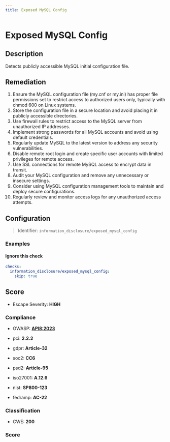 ```yaml
---
title: Exposed MySQL Config
---
```


# Exposed MySQL Config

## Description

Detects publicly accessible MySQL initial configuration file.

## Remediation

1. Ensure the MySQL configuration file (my.cnf or my.ini) has proper file permissions set to restrict access to authorized users only, typically with chmod 600 on Linux systems.
2. Store the configuration file in a secure location and avoid placing it in publicly accessible directories.
3. Use firewall rules to restrict access to the MySQL server from unauthorized IP addresses.
4. Implement strong passwords for all MySQL accounts and avoid using default credentials.
5. Regularly update MySQL to the latest version to address any security vulnerabilities.
6. Disable remote root login and create specific user accounts with limited privileges for remote access.
7. Use SSL connections for remote MySQL access to encrypt data in transit.
8. Audit your MySQL configuration and remove any unnecessary or insecure settings.
9. Consider using MySQL configuration management tools to maintain and deploy secure configurations.
10. Regularly review and monitor access logs for any unauthorized access attempts.



## Configuration

> Identifier: `information_disclosure/exposed_mysql_config`



### Examples



#### Ignore this check

```yaml
checks:
  information_disclosure/exposed_mysql_config:
    skip: true
```




## Score

- Escape Severity: **<span className="high-severity">HIGH</span>**

### Compliance

- OWASP: **[API8:2023](https://github.com/OWASP/API-Security/blob/master/editions/2023/en/0xa8-security-misconfiguration.md)**

- pci: **2.2.2**
- gdpr: **Article-32**
- soc2: **CC6**
- psd2: **Article-95**
- iso27001: **A.12.6**
- nist: **SP800-123**
- fedramp: **AC-22**

### Classification

- CWE: **200**




### Score




